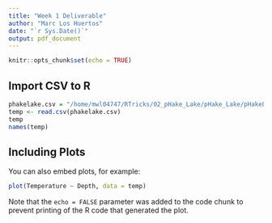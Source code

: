 ```yaml
---
title: "Week 1 Deliverable"
author: "Marc Los Huertos"
date: "`r Sys.Date()`"
output: pdf_document
---
```


```r
knitr::opts_chunk$set(echo = TRUE)
```

## Import CSV to R


```r
phakelake.csv = "/home/mwl04747/RTricks/02_pHake_Lake/pHake_Lake/pHakeLake.csv"
temp <- read.csv(phakelake.csv)
temp
names(temp)
```

## Including Plots

You can also embed plots, for example:

```r
plot(Temperature ~ Depth, data = temp)
```

Note that the `echo = FALSE` parameter was added to the code chunk to prevent printing of the R code that generated the plot.

